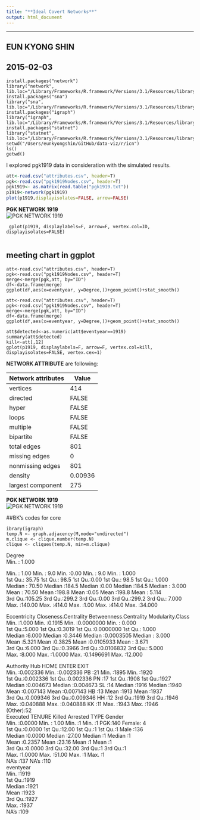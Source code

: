 ```yaml
---
title: "**Ideal Covert Networks**"
output: html_document
---
```

***
EUN KYONG SHIN
---

2015-02-03
---



```
install.packages("network")
library("network", lib.loc="/Library/Frameworks/R.framework/Versions/3.1/Resources/library")
install.packages("sna")
library("sna", lib.loc="/Library/Frameworks/R.framework/Versions/3.1/Resources/library")
install.packages("igraph")
library("igraph", lib.loc="/Library/Frameworks/R.framework/Versions/3.1/Resources/library")
install.packages("statnet")
library("statnet", lib.loc="/Library/Frameworks/R.framework/Versions/3.1/Resources/library")
setwd("/Users/eunkyongshin/GitHub/data-viz/r/icn")
ls()
getwd()
```


I explored pgk1919 data in consideration with the simulated results.

```r
att<-read.csv("attributes.csv", header=T)
pgk<-read.csv("pgk1919Nodes.csv", header=T)
pgk1919<- as.matrix(read.table("pgk1919.txt"))
p1919<-network(pgk1919)
plot(p1919,displayisolates=FALSE, arrow=FALSE)
```
**PGK NETWORK 1919**  
![PGK NETWORK 1919](/Users/eunkyongshin/GitHub/data-viz/r/icn/Rplot1.png) 

```
 gplot(p1919, displaylabels=F, arrow=F, vertex.col=ID, displayisolates=FALSE)
 
```

## meeting chart in ggplot
```
att<-read.csv("attributes.csv", header=T)
pgk<-read.csv("pgk1919Nodes.csv", header=T)
merge<-merge(pgk,att, by="ID")
df<-data.frame(merge)
ggplot(df,aes(x=eventyear, y=Degree,))+geom_point()+stat_smooth()
```
```
att<-read.csv("attributes.csv", header=T)
pgk<-read.csv("pgk1919Nodes.csv", header=T)
merge<-merge(pgk,att, by="ID")
df<-data.frame(merge)
ggplot(df,aes(x=eventyear, y=Degree,))+geom_point()+stat_smooth()
```



```
att$detected<-as.numeric(att$eventyear==1919)
summary(att$detected)
kill<-att[,12]
gplot(p1919, displaylabels=F, arrow=F, vertex.col=kill, displayisolates=FALSE, vertex.cex=1)

```


**NETWORK ATTRIBUTE** are following: 

Network attributes|Value
------------------|----------
 vertices         | 414
 directed         | FALSE
 hyper            | FALSE
 loops            | FALSE
 multiple         | FALSE
 bipartite        | FALSE
 total edges      | 801 
 missing edges    | 0 
 nonmissing edges | 801
 density          | 0.00936
largest component | 275



**PGK NETWORK 1919**  
![PGK NETWORK 1919](/Users/eunkyongshin/GitHub/data-viz/r/icn/Rplot1.png) 

##BK's codes for core
```
ibrary(igraph)
temp.N <- graph.adjacency(M,mode="undirected")
m.clique <- clique.number(temp.N)
clique <- cliques(temp.N, min=m.clique)
```


 Degree   
   Min.   : 1.000  
      
      
      
      
 Min.   :  1.00   Min.   :  9.0   Min.   :0.00   Min.   :  9.0   Min.   : 1.000  
 1st Qu.: 35.75   1st Qu.: 98.5   1st Qu.:0.00   1st Qu.: 98.5   1st Qu.: 1.000  
 Median : 70.50   Median :184.5   Median :0.00   Median :184.5   Median : 3.000  
 Mean   : 70.50   Mean   :198.8   Mean   :0.05   Mean   :198.8   Mean   : 5.114  
 3rd Qu.:105.25   3rd Qu.:299.2   3rd Qu.:0.00   3rd Qu.:299.2   3rd Qu.: 7.000  
 Max.   :140.00   Max.   :414.0   Max.   :1.00   Max.   :414.0   Max.   :34.000  
                                                                                 
  Eccentricity   Closeness.Centrality Betweenness.Centrality Modularity.Class
 Min.   :1.000   Min.   :0.1915       Min.   :0.0000000      Min.   : 0.000  
 1st Qu.:5.000   1st Qu.:0.3019       1st Qu.:0.0000000      1st Qu.: 1.000  
 Median :6.000   Median :0.3446       Median :0.0003505      Median : 3.000  
 Mean   :5.321   Mean   :0.3825       Mean   :0.0105933      Mean   : 3.671  
 3rd Qu.:6.000   3rd Qu.:0.3966       3rd Qu.:0.0106832      3rd Qu.: 5.000  
 Max.   :8.000   Max.   :1.0000       Max.   :0.1496691      Max.   :12.000  
                                                                             
   Authority             Hub                HOME        ENTER           EXIT     
 Min.   :0.002336   Min.   :0.002336   PB     :21   Min.   :1895   Min.   :1920  
 1st Qu.:0.002336   1st Qu.:0.002336   PN     :17   1st Qu.:1908   1st Qu.:1927  
 Median :0.004673   Median :0.004673   SL     :14   Median :1916   Median :1940  
 Mean   :0.007143   Mean   :0.007143   HB     :13   Mean   :1913   Mean   :1937  
 3rd Qu.:0.009346   3rd Qu.:0.009346   HH     :12   3rd Qu.:1919   3rd Qu.:1946  
 Max.   :0.040888   Max.   :0.040888   KK     :11   Max.   :1943   Max.   :1946  
                                       (Other):52                                
    Executed          TENURE          Killed       Arrested    TYPE        Gender   
 Min.   :0.0000   Min.   : 1.00   Min.   :1     Min.   :1     PGK:140   Female:  4  
 1st Qu.:0.0000   1st Qu.:12.00   1st Qu.:1     1st Qu.:1               Male  :136  
 Median :0.0000   Median :27.00   Median :1     Median :1                           
 Mean   :0.2357   Mean   :23.16   Mean   :1     Mean   :1                           
 3rd Qu.:0.0000   3rd Qu.:32.00   3rd Qu.:1     3rd Qu.:1                           
 Max.   :1.0000   Max.   :51.00   Max.   :1     Max.   :1                           
                                  NA's   :137   NA's   :110                         
   eventyear   
 Min.   :1919  
 1st Qu.:1919  
 Median :1921  
 Mean   :1923  
 3rd Qu.:1927  
 Max.   :1937  
 NA's   :109  